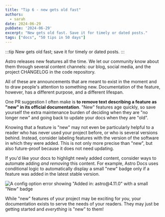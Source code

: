 ```yaml
---
title: "Tip 6 - new gets old fast"
authors:
  - sarah
date: 2024-06-29
pubDate: '2024-06-29'
excerpt: "New gets old fast. Save it for timely or dated posts."
tags: ["docs", "50 tips in 50 days"]
---
```


:::tip
New gets old fast; save it for timely or dated posts.
:::

Astro releases new features all the time. We let our community know about them through several content channels: our blog, social media, and the project CHANGELOG in the code repository. 

All of these are announcements that are meant to exist in the moment and to draw people's attention to something new. Documentation of the feature, however, has a different purpose, and a different lifespan.

One PR suggestion I often make is **to remove text describing a feature as "new" in its official documentation**. "New" features age quickly, so save yourself the extra maintenance burden of deciding when they are "no longer new" and going back to update your docs when they are "old".

Knowing that a feature is "new" may not even be particularly helpful to a reader who has never used your project before, or who is several versions behind. Instead, consider labeling features with the version of the software in which they were added. This is not only more precise than "new", but also future-proof because it does not need updating.

If you'd like your docs to highlight newly added content, consider ways to automate adding *and removing* this content. For example, Astro Docs uses conditional logic to automatically display a small "new" badge only if a feature was added in the latest stable version.

![A config option `error` showing "Added in: astro@4.11.0" with a small "New" badge](../../../assets/new-badge.webp)

While "new" features of your project may be exciting for *you*, your documentation exists to serve the needs of your readers. They may just be getting started and *everything* is "new" to them!


<LinkCard title="See the whole list of tips!" href="/blog/50-docs-tips-in-50-days" />